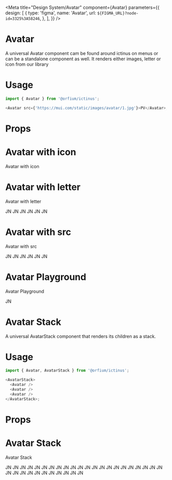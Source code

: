 
<Meta
  title="Design System/Avatar"
  component={Avatar}
  parameters={{
    design: [
      {
        type: 'figma',
        name: 'Avatar',
        url: `${FIGMA_URL}?node-id=3325%3A58246`,
      },
    ],
  }}
/>

# Avatar

A universal Avatar component cam be found around ictinus on menus or can be a standalone component as well. It renders either images, letter or icon from our library

# Usage

```js
import { Avatar } from '@orfium/ictinus';

<Avatar src={'https://mui.com/static/images/avatar/1.jpg'}>PV</Avatar>;
```

# Props

<Props of={Avatar} />

# Avatar with icon

Avatar with icon

<Preview>
  <Story name="Avatar with icon">
    <Stack>
      <Avatar size={1} color={'blue'} iconName={'user'} />
      <Avatar size={2} color={'blue'} iconName={'alert'} />
      <Avatar size={3} color={'blue'} iconName={'clock'} />
      <Avatar size={4} color={'blue'} iconName={'earnings'} />
      <Avatar size={5} color={'blue'} iconName={'settings'} />
      <Avatar size={6} color={'blue'} iconName={'view'} />
    </Stack>
  </Story>
</Preview>

# Avatar with letter

Avatar with letter

<Preview>
  <Story name="Avatar with letter">
    <Stack>
      <Avatar size={1} color={'blue'}>
        JN
      </Avatar>
      <Avatar size={2} color={'blue'}>
        JN
      </Avatar>
      <Avatar size={3} color={'blue'}>
        JN
      </Avatar>
      <Avatar size={4} color={'blue'}>
        JN
      </Avatar>
      <Avatar size={5} color={'blue'}>
        JN
      </Avatar>
      <Avatar size={6} color={'blue'}>
        JN
      </Avatar>
    </Stack>
  </Story>
</Preview>

# Avatar with src

Avatar with src

<Preview>
  <Story name="Avatar with src">
    <Stack>
      <Avatar size={1} src={'https://mui.com/static/images/avatar/1.jpg'}>
        JN
      </Avatar>
      <Avatar size={2} src={'https://mui.com/static/images/avatar/1.jpg'}>
        JN
      </Avatar>
      <Avatar size={3} src={'https://mui.com/static/images/avatar/1.jpg'}>
        JN
      </Avatar>
      <Avatar size={4} src={'https://mui.com/static/images/avatar/1.jpg'}>
        JN
      </Avatar>
      <Avatar size={5} src={'https://mui.com/static/images/avatar/1.jpg'}>
        JN
      </Avatar>
      <Avatar size={6} src={'https://mui.com/static/images/avatar/1.jpg'}>
        JN
      </Avatar>
    </Stack>
  </Story>
</Preview>

# Avatar Playground

Avatar Playground

<Preview>
  <Story name="Avatar Playground" parameters={{ decorators: [withKnobs] }}>
    <Stack>
      <Avatar
        size={select('size', [1, 2, 3, 4, 5, 6], 1)}
        color={select(
          'color',
          ['red', 'magenta', 'purple', 'blue', 'darkBlue', 'teal', 'orange'],
          'red'
        )}
      >
        JN
      </Avatar>
      <Avatar
        size={select('size', [1, 2, 3, 4, 5, 6], 1)}
        src={'https://mui.com/static/images/avatar/1.jpg'}
        color={select(
          'color',
          ['red', 'magenta', 'purple', 'blue', 'darkBlue', 'teal', 'orange'],
          'red'
        )}
      />
      <Avatar
        size={select('size', [1, 2, 3, 4, 5, 6], 1)}
        color={select(
          'color',
          ['red', 'magenta', 'purple', 'blue', 'darkBlue', 'teal', 'orange'],
          'red'
        )}
      />
    </Stack>
  </Story>
</Preview>

# Avatar Stack

A universal AvatarStack component that renders its children as a stack.

# Usage

```js
import { Avatar, AvatarStack } from '@orfium/ictinus';

<AvatarStack>
  <Avatar />
  <Avatar />
  <Avatar />
</AvatarStack>;
```

# Props

<Props of={AvatarStack} />

# Avatar Stack

Avatar Stack

<Preview>
  <Story name="Avatar Stack">
    <Stack isVertical>
      <AvatarStack size={1} color={'blue'}>
        <Avatar size={1} src={'https://mui.com/static/images/avatar/6.jpg'}>
          JN
        </Avatar>
        <Avatar size={1} src={'https://mui.com/static/images/avatar/5.jpg'}>
          JN
        </Avatar>
        <Avatar size={1} color={'blue'}>
          JN
        </Avatar>
        <Avatar size={1} src={'https://mui.com/static/images/avatar/3.jpg'}>
          JN
        </Avatar>
        <Avatar size={1} src={'https://mui.com/static/images/avatar/2.jpg'}>
          JN
        </Avatar>
        <Avatar size={1} src={'https://mui.com/static/images/avatar/1.jpg'}>
          JN
        </Avatar>
      </AvatarStack>
      <AvatarStack size={2} color={'blue'}>
        <Avatar size={2} src={'https://mui.com/static/images/avatar/6.jpg'}>
          JN
        </Avatar>
        <Avatar size={2} src={'https://mui.com/static/images/avatar/5.jpg'}>
          JN
        </Avatar>
        <Avatar size={2} color={'blue'}>
          JN
        </Avatar>
        <Avatar size={2} src={'https://mui.com/static/images/avatar/3.jpg'}>
          JN
        </Avatar>
        <Avatar size={2} src={'https://mui.com/static/images/avatar/2.jpg'}>
          JN
        </Avatar>
        <Avatar size={2} src={'https://mui.com/static/images/avatar/1.jpg'}>
          JN
        </Avatar>
      </AvatarStack>
      <AvatarStack size={3} maxAvatars={3} color={'blue'}>
        <Avatar size={3} src={'https://mui.com/static/images/avatar/6.jpg'}>
          JN
        </Avatar>
        <Avatar size={3} color={'blue'} iconName={'user'} />
        <Avatar size={3} src={'https://mui.com/static/images/avatar/4.jpg'}>
          JN
        </Avatar>
        <Avatar size={3} src={'https://mui.com/static/images/avatar/3.jpg'}>
          JN
        </Avatar>
        <Avatar size={3} src={'https://mui.com/static/images/avatar/2.jpg'}>
          JN
        </Avatar>
        <Avatar size={3} src={'https://mui.com/static/images/avatar/1.jpg'}>
          JN
        </Avatar>
      </AvatarStack>
      <AvatarStack size={4} color={'blue'}>
        <Avatar size={4} src={'https://mui.com/static/images/avatar/6.jpg'}>
          JN
        </Avatar>
        <Avatar size={4} src={'https://mui.com/static/images/avatar/5.jpg'}>
          JN
        </Avatar>
        <Avatar size={4} src={'https://mui.com/static/images/avatar/4.jpg'}>
          JN
        </Avatar>
        <Avatar size={4} src={'https://mui.com/static/images/avatar/3.jpg'}>
          JN
        </Avatar>
        <Avatar size={4} src={'https://mui.com/static/images/avatar/2.jpg'}>
          JN
        </Avatar>
        <Avatar size={4} src={'https://mui.com/static/images/avatar/1.jpg'}>
          JN
        </Avatar>
      </AvatarStack>
      <AvatarStack size={5} maxAvatars={3} color={'blue'}>
        <Avatar size={5} src={'https://mui.com/static/images/avatar/6.jpg'}>
          JN
        </Avatar>
        <Avatar size={5} color={'blue'} iconName={'user'} />
        <Avatar size={5} src={'https://mui.com/static/images/avatar/4.jpg'}>
          JN
        </Avatar>
        <Avatar size={5} src={'https://mui.com/static/images/avatar/3.jpg'}>
          JN
        </Avatar>
        <Avatar size={5} src={'https://mui.com/static/images/avatar/2.jpg'}>
          JN
        </Avatar>
        <Avatar size={5} src={'https://mui.com/static/images/avatar/1.jpg'}>
          JN
        </Avatar>
      </AvatarStack>
      <AvatarStack size={6} maxAvatars={3} color={'blue'}>
        <Avatar size={6} src={'https://mui.com/static/images/avatar/6.jpg'}>
          JN
        </Avatar>
        <Avatar size={6} color={'blue'} iconName={'user'} />
        <Avatar size={6} src={'https://mui.com/static/images/avatar/4.jpg'}>
          JN
        </Avatar>
        <Avatar size={6} src={'https://mui.com/static/images/avatar/3.jpg'}>
          JN
        </Avatar>
        <Avatar size={6} src={'https://mui.com/static/images/avatar/2.jpg'}>
          JN
        </Avatar>
        <Avatar size={6} src={'https://mui.com/static/images/avatar/1.jpg'}>
          JN
        </Avatar>
      </AvatarStack>
    </Stack>
  </Story>
</Preview>
